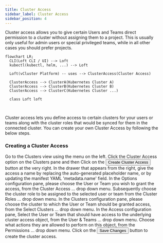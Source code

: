 ```yaml
---
title: Cluster Access
sidebar_label: Cluster Access
sidebar_position: 4
---
```



Cluster access allows you to give certain Users and Teams direct permission to a cluster without assigning them to a project. This is usually only useful for admin users or special privileged teams, while in all other cases you should prefer projects.

```mermaid
flowchart LR;
  CLI(Loft CLI / UI) --> Loft
  kubectl(kubectl, helm, ...) --> Loft

  Loft(vCluster Platform) -- uses --> ClusterAccess(Cluster Access)

  ClusterAccess --> ClusterA(Kubernetes Cluster A)
  ClusterAccess --> ClusterB(Kubernetes Cluster B)
  ClusterAccess --> ClusterC(Kubernetes Cluster ...)

  class Loft loft
```
<br/>

Cluster access lets you define access to certain clusters for your users or teams along with the cluster roles that would be synced for them in the connected cluster. You can create your own Cluster Access by following the below steps.

### Creating a Cluster Access

<Flow id="create-clusteraccess-ui">
  <Step>
    Go to the <NavStep>Clusters</NavStep> view using the menu on the left.
  </Step>
  <Step>
    Click the <NavStep>Cluster Access</NavStep> option on the Clusters pane and then Click on the <Button>Create Cluster Access</Button> button at the very right.
  </Step>
  <Step>
    In the drawer that appears from the right, give the access a name by replacing the auto-generated placeholder name, or by updating the manifest YAML 'metadata.name' field.
  </Step>
  <Step>
    In the <Label>Options</Label> configuration pane, please choose the User or Team you wish to grant the access, from the <Label>Cluster Access ...</Label> drop down menu. Subsequently choose the cluster role to be assigned to the selected user or team from the <Label>Cluster Roles ...</Label> drop down menu.
  </Step>
  <Step>
    In the <Label>Clusters</Label> configuration pane, please choose the cluster to which the User or Team should be granted access, from the <Label>Select Clusters ...</Label> drop down menu.
  </Step>
  <Step>
    In the <Label>Access</Label> configuration pane, Select the User or Team that should have access to the underlying cluster access object, from the <Label>User & Teams ...</Label> drop down menu. Choose what actions they are allowed to perform on this object, from the <Label>Permissions ...</Label> drop down menu.
  </Step>
  <Step>
    Click on the <Button>Save Changes</Button>  button to create the cluster access.
  </Step>
</Flow>
